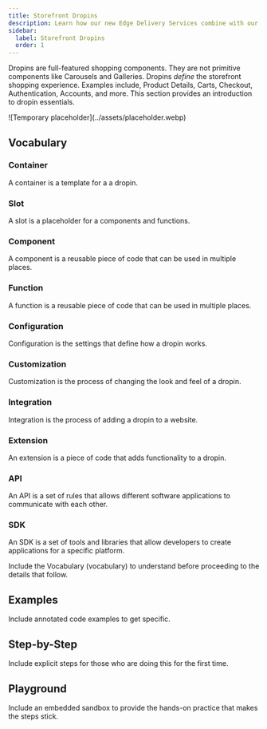```yaml
---
title: Storefront Dropins
description: Learn how our new Edge Delivery Services combine with our Commerce Dropins to create the fastest shops on the web.
sidebar:
  label: Storefront Dropins
  order: 1
---
```



Dropins are full-featured shopping components. They are not primitive components like Carousels and Galleries. Dropins _define_ the storefront shopping experience. Examples include, Product Details, Carts, Checkout, Authentication, Accounts, and more. This section provides an introduction to dropin essentials.

<Diagram caption="Overview of Commerce Dropins.">
  ![Temporary placeholder](../assets/placeholder.webp)
</Diagram>

## Vocabulary

<Vocabulary>

### Container

A container is a template for a a dropin.

### Slot

A slot is a placeholder for a components and functions.

### Component

A component is a reusable piece of code that can be used in multiple places.

### Function

A function is a reusable piece of code that can be used in multiple places.

### Configuration

Configuration is the settings that define how a dropin works.

### Customization

Customization is the process of changing the look and feel of a dropin.

### Integration

Integration is the process of adding a dropin to a website.

### Extension

An extension is a piece of code that adds functionality to a dropin.

### API

An API is a set of rules that allows different software applications to communicate with each other.

### SDK

An SDK is a set of tools and libraries that allow developers to create applications for a specific platform.

</Vocabulary>

Include the Vocabulary (vocabulary) to understand before proceeding to the details that follow.

## Examples

Include annotated code examples to get specific.

## Step-by-Step

Include explicit steps for those who are doing this for the first time.

## Playground

Include an embedded sandbox to provide the hands-on practice that makes the steps stick.
